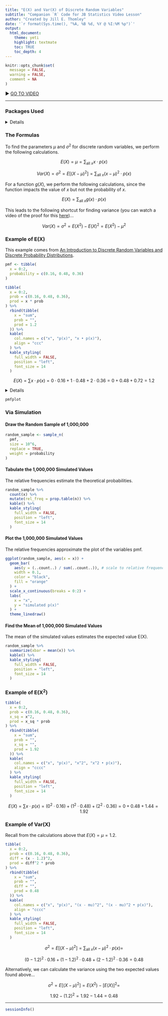 ```yaml
---
title: "E(X) and Var(X) of Discrete Random Variables"
subtitle: "Companion `R` Code for JB Statistics Video Lesson"
author: "Created by Jill E. Thomley"
date: '`r format(Sys.time(), "%A, %B %d, %Y @ %I:%M %p")`'
output: 
  html_document: 
    theme: yeti
    highlight: textmate
    toc: TRUE
    toc_depth: 4
---
```


```r
knitr::opts_chunk$set(
  message = FALSE,
  warning = FALSE,
  comment = NA
)
```

&#9654; [GO TO VIDEO](https://youtu.be/Vyk8HQOckIE)

<hr>

### **Packages Used**

<details>
```r
library(tidyverse)
library(kableExtra)
```
</details>

### **The Formulas**

To find the parameters $\mu$ and $\sigma^2$ for discrete random variables, we perform the following calculations.

$$E(X) = \mu = \sum_{\text{all }x} x \cdot p(x)$$


$$Var(X) = \sigma^2 = E[(X - \mu)^2] = \sum_{\text{all }x} (x - \mu)^2 \cdot p(x)$$

For a function $g(X)$, we perform the following calculations, since the function impacts the value of $x$ but not the probability of $x$.

$$E(X) = \sum_{\text{all }x} g(x) \cdot p(x)$$

This leads to the following shortcut for finding variance (you can watch a video of the proof for this [here](https://youtu.be/gVVyPzvZHC4))...

$$Var(X) = \sigma^2 = E(X^2) - E(X)^2 = E(X^2) - \mu^2 $$

### **Example of E(X)**

This example comes from [An Introduction to Discrete Random Variables and Discrete Probability Distributions](https://stat-jet-asu.github.io/STT3850DataAnalysis1/VideoCode/JBStatsDiscreteRV.html).

```r
pmf <- tibble(
  x = 0:2,
  probability = c(0.16, 0.48, 0.36)
)
```

```r
tibble(
  x = 0:2,
  prob = c(0.16, 0.48, 0.36),
  prod = x * prob
) %>%
  rbind(tibble(
    x = "sum",
    prob = "",
    prod = 1.2
  )) %>%
  kable(
    col.names = c("x", "p(x)", "x • p(x)"),
    align = "ccc"
  ) %>%
  kable_styling(
    full_width = FALSE,
    position = "left",
    font_size = 14
  )
```

$$E(X) = \sum x \cdot p(x) = 0 \cdot 0.16 + 1 \cdot 0.48 + 2 \cdot 0.36 = 0 + 0.48 + 0.72 = 1.2$$

<details>
```r
pmfplot <- ggplot(pmf, aes(x = x, y = probability)) +
  geom_col(
    width = 0.1,
    color = "black",
    fill = "orange"
  ) +
  geom_vline(
    xintercept = 1.2,
    linetype = "dashed"
  ) +
  scale_x_continuous(breaks = c(0:2, 1.2)) +
  labs(
    x = "x",
    y = "p(x)"
  ) +
  theme_linedraw()
```
</details>

```r
pmfplot
```

### **Via Simulation**

#### Draw the Random Sample of 1,000,000

```r
random_sample <- sample_n(
  pmf,
  size = 10^6,
  replace = TRUE,
  weight = probability
)
```

#### Tabulate the 1,000,000 Simulated Values

The relative frequencies estimate the theoretical probabilities.

```r
random_sample %>% 
  count(x) %>% 
  mutate(rel_freq = prop.table(n)) %>% 
  kable() %>%
  kable_styling(
    full_width = FALSE,
    position = "left",
    font_size = 14
  )
```


#### Plot the 1,000,000 Simulated Values

The relative frequencies approximate the plot of the variables pmf.

```r
ggplot(random_sample, aes(x = x)) +
  geom_bar(
    aes(y = (..count..) / sum(..count..)), # scale to relative frequencies
    width = 0.1,
    color = "black",
    fill = "orange"
  ) +
  scale_x_continuous(breaks = 0:2) +
  labs(
    x = "x",
    y = "simulated p(x)"
  ) +
  theme_linedraw()
```


#### Find the Mean of 1,000,000 Simulated Values

The mean of the simulated values estimates the expected value E(X).

```r
random_sample %>% 
  summarize(xbar = mean(x)) %>% 
  kable() %>%
  kable_styling(
    full_width = FALSE,
    position = "left",
    font_size = 14
  )
```

### **Example of E(X^2^)**

```r
tibble(
  x = 0:2,
  prob = c(0.16, 0.48, 0.36),
  x_sq = x^2,
  prod = x_sq * prob
) %>%
  rbind(tibble(
    x = "sum",
    prob = "",
    x_sq = "",
    prod = 1.92
  )) %>%
  kable(
    col.names = c("x", "p(x)", "x^2", "x^2 • p(x)"),
    align = "cccc"
  ) %>%
  kable_styling(
    full_width = FALSE,
    position = "left",
    font_size = 14
  )
```

$$E(X) = \sum x \cdot p(x) = (0^2 \cdot 0.16) + (1^2 \cdot 0.48) + (2^2 \cdot 0.36) = 0 + 0.48 + 1.44 = 1.92$$

### **Example of Var(X)**

Recall from the calculations above that $E(X) = \mu = 1.2$.

```r
tibble(
  x = 0:2,
  prob = c(0.16, 0.48, 0.36),
  diff = (x - 1.2)^2,
  prod = diff^2 * prob
) %>%
  rbind(tibble(
    x = "sum",
    prob = "",
    diff = "",
    prod = 0.48
  )) %>%
  kable(
    col.names = c("x", "p(x)", "(x - mu)^2", "(x - mu)^2 • p(x)"),
    align = "cccc"
  ) %>%
  kable_styling(
    full_width = FALSE,
    position = "left",
    font_size = 14
  )
```

$$\sigma^2 = E[(X - \mu)^2] = \sum_{\text{all }x} (x - \mu)^2 \cdot p(x) =$$

$$(0 - 1.2)^2 \cdot 0.16 + (1 - 1.2)^2 \cdot 0.48 + (2 - 1.2)^2 \cdot 0.36 = 0.48$$

Alternatively, we can calculate the variance using the two expected values found above...

$$\sigma^2 = E[(X - \mu)^2] = E(X^2) - [E(X)]^2 =$$

$$1.92 - (1.2)^2 = 1.92 - 1.44 = 0.48$$

***
```r
sessionInfo()
```
